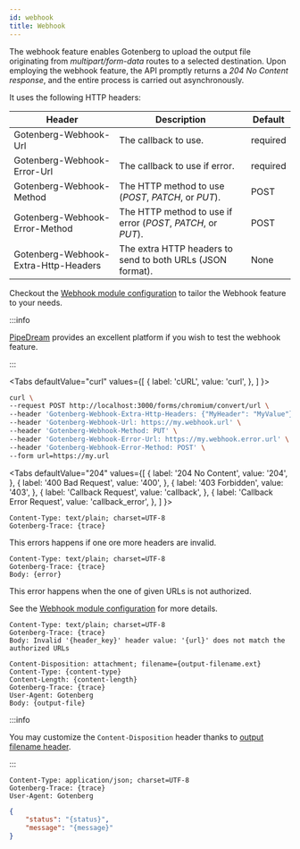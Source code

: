 ```yaml
---
id: webhook
title: Webhook
---
```



The webhook feature enables Gotenberg to upload the output file originating from *multipart/form-data* routes to a
selected destination. Upon employing the webhook feature, the API promptly returns a *204 No Content response*, and the
entire process is carried out asynchronously.

It uses the following HTTP headers:

| Header                               | Description                                                  | Default                                           |
| ------------------------------------ | ------------------------------------------------------------ | ------------------------------------------------- |
| Gotenberg-Webhook-Url                | The callback to use.                                         | <span class="badge badge--danger">required</span> |
| Gotenberg-Webhook-Error-Url          | The callback to use if error.                                | <span class="badge badge--danger">required</span> |
| Gotenberg-Webhook-Method             | The HTTP method to use (*POST*, *PATCH*, or *PUT*).          | POST                                              |
| Gotenberg-Webhook-Error-Method       | The HTTP method to use if error (*POST*, *PATCH*, or *PUT*). | POST                                              |
| Gotenberg-Webhook-Extra-Http-Headers | The extra HTTP headers to send to both URLs (JSON format).   | None                                              |

Checkout the [Webhook module configuration](configuration#webhook) to tailor the Webhook feature to your needs.

:::info

[PipeDream](http://pipedream.com/?via=julien) provides an excellent platform if you wish to test the webhook feature.

:::

<Tabs
defaultValue="curl"
values={[
{ label: 'cURL', value: 'curl', },
]
}>
<TabItem value="curl">

```bash {3-7}
curl \
--request POST http://localhost:3000/forms/chromium/convert/url \
--header 'Gotenberg-Webhook-Extra-Http-Headers: {"MyHeader": "MyValue"}' \
--header 'Gotenberg-Webhook-Url: https://my.webhook.url' \
--header 'Gotenberg-Webhook-Method: PUT' \
--header 'Gotenberg-Webhook-Error-Url: https://my.webhook.error.url' \
--header 'Gotenberg-Webhook-Error-Method: POST' \
--form url=https://my.url
```

</TabItem>
</Tabs>

<Tabs
defaultValue="204"
values={[
{ label: '204 No Content', value: '204', },
{ label: '400 Bad Request', value: '400', },
{ label: '403 Forbidden', value: '403', },
{ label: 'Callback Request', value: 'callback', },
{ label: 'Callback Error Request', value: 'callback_error', },
]
}>
<TabItem value="204">

```
Content-Type: text/plain; charset=UTF-8
Gotenberg-Trace: {trace}
```

</TabItem>
<TabItem value="400">

This errors happens if one ore more headers are invalid.

```
Content-Type: text/plain; charset=UTF-8
Gotenberg-Trace: {trace}
Body: {error}
```

</TabItem>
<TabItem value="403">

This error happens when the one of given URLs is not authorized.

See the [Webhook module configuration](configuration#webhook) for more details.

```
Content-Type: text/plain; charset=UTF-8
Gotenberg-Trace: {trace}
Body: Invalid '{header_key}' header value: '{url}' does not match the authorized URLs
```

</TabItem>
<TabItem value="callback">

```
Content-Disposition: attachment; filename={output-filename.ext}
Content-Type: {content-type}
Content-Length: {content-length}
Gotenberg-Trace: {trace}
User-Agent: Gotenberg
Body: {output-file}
```

:::info

You may customize the `Content-Disposition` header thanks to [output filename header](routes#output-filename).

:::

</TabItem>
<TabItem value="callback_error">

```
Content-Type: application/json; charset=UTF-8
Gotenberg-Trace: {trace}
User-Agent: Gotenberg
```

```json
{
    "status": "{status}",
    "message": "{message}"
}
```

</TabItem>
</Tabs>
